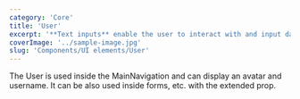 ```yaml
---
category: 'Core'
title: 'User'
excerpt: '**Text inputs** enable the user to interact with and input data. Use when the application requires long-form content from the user.'
coverImage: '../sample-image.jpg'
slug: 'Components/UI elements/User'
---
```


The User is used inside the MainNavigation and can display an avatar and username. It can be also used inside forms, etc. with the extended prop.
